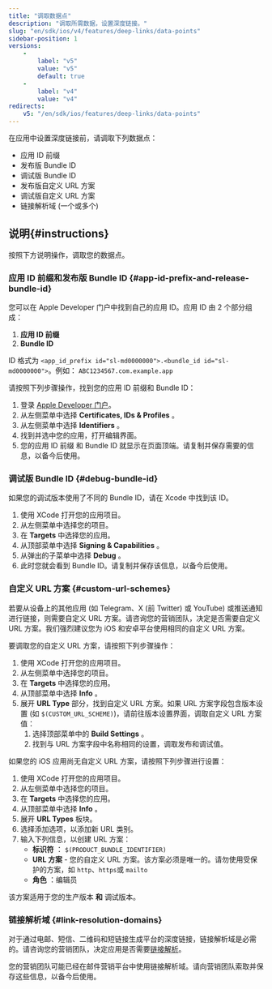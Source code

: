 ```yaml
---
title: "调取数据点"
description: "调取所需数据，设置深度链接。"
slug: "en/sdk/ios/v4/features/deep-links/data-points"
sidebar-position: 1
versions: 
    - 
        label: "v5"
        value: "v5"
        default: true
    - 
        label: "v4"
        value: "v4"
redirects: 
    v5: "/en/sdk/ios/features/deep-links/data-points"
---
```

在应用中设置深度链接前，请调取下列数据点：

* 应用 ID 前缀
* 发布版 Bundle ID
* 调试版 Bundle ID
* 发布版自定义 URL 方案
* 调试版自定义 URL 方案
* 链接解析域 \(一个或多个\)

说明\{\#instructions\}
-----------------------

按照下方说明操作，调取您的数据点。

### 应用 ID 前缀和发布版 Bundle ID \{\#app\-id\-prefix\-and\-release\-bundle\-id\}

您可以在 Apple Developer 门户中找到自己的应用 ID。应用 ID 由 2 个部分组成：

1. **应用 ID 前缀** 
2. **Bundle ID** 

ID 格式为 `<app_id_prefix id="sl-md0000000">.<bundle_id id="sl-md0000000">`。例如： `ABC1234567.com.example.app`

请按照下列步骤操作，找到您的应用 ID 前缀和 Bundle ID：

1. 登录 [Apple Developer 门户](https://developer.apple.com/account/)。
2. 从左侧菜单中选择 **Certificates, IDs & Profiles** 。
3. 从左侧菜单中选择 **Identifiers** 。
4. 找到并选中您的应用，打开编辑界面。
5. 您的应用 ID 前缀 和 Bundle ID 就显示在页面顶端。请复制并保存需要的信息，以备今后使用。

### 调试版 Bundle ID \{\#debug\-bundle\-id\}

如果您的调试版本使用了不同的 Bundle ID，请在 Xcode 中找到该 ID。

1. 使用 XCode 打开您的应用项目。
2. 从左侧菜单中选择您的项目。
3. 在 **Targets** 中选择您的应用。
4. 从顶部菜单中选择 **Signing & Capabilities** 。
5. 从弹出的子菜单中选择 **Debug** 。
6. 此时您就会看到 Bundle ID。请复制并保存该信息，以备今后使用。

### 自定义 URL 方案 \{\#custom\-url\-schemes\}

<callout type="tip"> 

若要从设备上的其他应用 \(如 Telegram、X \(前 Twitter\) 或 YouTube\) 或推送通知进行链接，则需要自定义 URL 方案。请咨询您的营销团队，决定是否需要自定义 URL 方案。我们强烈建议您为 iOS 和安卓平台使用相同的自定义 URL 方案。
</Callout> 

要调取您的自定义 URL 方案，请按照下列步骤操作：

1. 使用 XCode 打开您的应用项目。
2. 从左侧菜单中选择您的项目。
3. 在 **Targets** 中选择您的应用。
4. 从顶部菜单中选择 **Info** 。
5. 展开 **URL Type** 部分，找到自定义 URL 方案。如果 URL 方案字段包含版本设置 \(如 `$(CUSTOM_URL_SCHEME)`\)，请前往版本设置界面，调取自定义 URL 方案值： 
   1. 选择顶部菜单中的 **Build Settings** 。
   2. 找到与 URL 方案字段中名称相同的设置，调取发布和调试值。

如果您的 iOS 应用尚无自定义 URL 方案，请按照下列步骤进行设置：

1. 使用 XCode 打开您的应用项目。
2. 从左侧菜单中选择您的项目。
3. 在 **Targets** 中选择您的应用。
4. 从顶部菜单中选择 **Info** 。
5. 展开 **URL Types** 板块。
6. 选择添加选项，以添加新 URL 类别。
7. 输入下列信息，以创建 URL 方案： 
   * **标识符** ： `$(PRODUCT_BUNDLE_IDENTIFIER)`
   * **URL 方案** \- 您的自定义 URL 方案。该方案必须是唯一的。请勿使用受保护的方案，如 `http`、`https`或 `mailto`
   * **角色** ：编辑员

该方案适用于您的生产版本 **和** 调试版本。

### 链接解析域 \{\#link\-resolution\-domains\}

<callout type="tip"> 

对于通过电邮、短信、二维码和短链接生成平台的深度链接，链接解析域是必需的。请咨询您的营销团队，决定应用是否需要[链接解析](https://help.adjust.com/en/article/link-resolution)。
</Callout> 

您的营销团队可能已经在邮件营销平台中使用链接解析域。请向营销团队索取并保存这些信息，以备今后使用。

